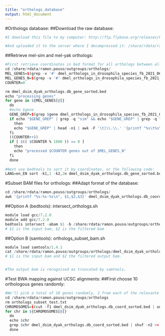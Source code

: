 ```yaml
---
title: "orthologs_database"
output: html_document
---
```


#Orthologs database:
##Download the raw database:
```R

#I download this file to my computer: http://ftp.flybase.org/releases/FB2021_06/precomputed_files/orthologs/dmel_human_orthologs_disease_fb_2021_06.tsv.gz

#And uploaded it to the server where I decompressed it: /share/rdata/ramon.pouso/outgroups/orthologs/dmel_orthologs_in_drosophila_species_fb_2021_06.tsv

```

##Retrieve mel-sim and mel-yak orthologs:
```R

#First retrieve coordinates in bed format for all orthologs between all 3 species (melanogaster, simulans and yakuba).
cd /share/rdata/ramon.pouso/outgroups/orthologs/
MEL_GENES=$(grep -v '#' dmel_orthologs_in_drosophila_species_fb_2021_06.tsv | cut -f1 | uniq)
MEL_GENES_N=$(grep -v '#' dmel_orthologs_in_drosophila_species_fb_2021_06.tsv | cut -f1 | uniq | wc -l)
COUNTER=0

rm dmel_dsim_dyak_orthologs.db_gene_sorted.bed
echo "processing genes"
for gene in ${MEL_GENES[@]}
  do
  #echo $gene
  GENE_GREP=$(grep $gene dmel_orthologs_in_drosophila_species_fb_2021_06.tsv)
  if echo "$GENE_GREP" | grep -q "sim" && echo "$GENE_GREP" | grep -q "yak" 
    then
    echo "$GENE_GREP" | head -n1 | awk -F '\t|\\.\\.' '{printf "%s\t%s\t%s\t%s\n", $3,$4,$5,$2}' >> dmel_dsim_dyak_orthologs.db_gene_sorted.bed
  fi
  ((COUNTER++))
  if [ $(( $COUNTER % 1000 )) == 0 ]
    then
    echo "processed $COUNTER genes out of $MEL_GENES_N"
  fi
  done
  
#Next use bedtools to sort it by coordinates, or the following code:
LANG=en_EN sort -k1,1 -k2,2n dmel_dsim_dyak_orthologs.db_gene_sorted.bed > dmel_dsim_dyak_orthologs.db_coord_sorted.bed

```

#Subset BAM files for orthologs:
##Adapt format of the database:
```R

cd /share/rdata/ramon.pouso/outgroups/orthologs/
awk '{printf "%s:%s-%s\n", $1,$2,$3}' dmel_dsim_dyak_orthologs.db_coord_sorted.bed > dmel_dsim_dyak_orthologs.db_coord_sorted.txt

```

##Option A (bedtools): intersect_orthologs.sh
```R

module load gcc/7.2.0 
module add gcc/7.2.0
bedtools intersect -abam $1 -b /share/rdata/ramon.pouso/outgroups/orthologs/dmel_dsim_dyak_orthologs.db_coord_sorted.bed > $2
# $1 is the input bam, $2 is the filtered bam

```

##Option B (samtools): orthologs_subset_bam.sh
```R

module load samtools/1.4.1
cat /share/rdata/ramon.pouso/outgroups/orthologs/dmel_dsim_dyak_orthologs.db_coord_sorted.txt | xargs samtools view -b $1 > $2
# $1 is the input bam and $2 the filtered output bam.


#The output bam is recognised as truncated by samtools.

```

#Test BWA mapping against UCSC alignments:
##First choose 10 orthologous genes randomly:
```R

#We'll pick a total of 10 genes randomly, 2 from each of the relevante chromosomes (2L, 2R, 3L, 3R, X).
cd /share/rdata/ramon.pouso/outgroups/orthologs
rm orthologs_subset_test.txt
CHROMOSOMES=$(cut -f1 dmel_dsim_dyak_orthologs.db_coord_sorted.bed | uniq | egrep '2|3|X')
for chr in ${CHROMOSOMES[@]}
  do
  echo $chr
  grep $chr dmel_dsim_dyak_orthologs.db_coord_sorted.bed | shuf -n2 >> orthologs_subset_test.txt
  done

```

